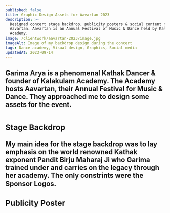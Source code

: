 ```yaml
---
published: false
title: Graphic Design Assets for Aavartan 2023
description: >-
  Designed concert stage backdrop, publicity posters & social content for
  Aavartan. Aavartan is an Annual Festival of Music & Dance held by Kalakulam
  Academy.
image: /clientwork/aavartan-2023/image.jpg
imageAlt: Image of my backdrop design during the concert
tags: Dance academy, Visual design, Graphics, Social media
updatedAt: 2023-09-14
---
```

<H2 text="The Client" />

Garima Arya is a phenomenal Kathak Dancer & founder of Kalakulam Academy. The Academy hosts Aavartan, their Annual Festival for Music & Dance. They approached me to design some assets for the event.

<ImageWithPreview image="/clientwork/images/aavartan-2023/1.jpg" alt="Portrait of Garima Arya" width={848} height={601} />

<H2 text="The Deliverables" />

### Stage Backdrop

My main idea for the stage backdrop was to lay emphasis on the world renowned Kathak exponent Pandit Birju Maharaj Ji who Garima trained under and carries on the legacy through her academy. The only constrints were the Sponsor Logos.

<ImageWithPreview image="/clientwork/images/aavartan-2023/2.jpg" alt="Asset of the Aavartan Stage Backdrop" width={848} height={567} />

### Publicity Poster

<ImageWithPreview image="/clientwork/images/aavartan-2023/3.jpg" alt="Asset of the Aavartan Publicity Poster" width={848} height={848} />
